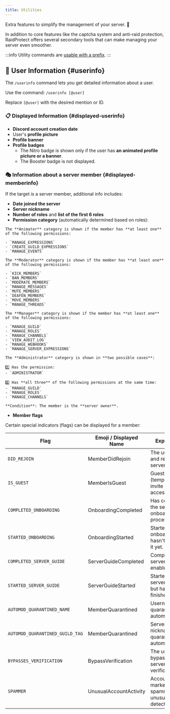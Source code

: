 ```yaml
---
title: Utilities
---
```



Extra features to simplify the management of your server. 🔧

In addition to core features like the captcha system and anti-raid protection, RaidProtect offers several secondary tools that can make managing your server even smoother.

:::info
Utility commands are [usable with a prefix](../guides/prefix.md).
:::

## 👤 User Information {#userinfo}

The `/userinfo` command lets you get detailed information about a user.

Use the command: ```/userinfo [@user]```

Replace `[@user]` with the desired mention or ID.

### 📋 Displayed Information {#displayed-userinfo}

- **Discord account creation date**
- User's **profile picture**
- **Profile banner**
- **Profile badges**
  - The Nitro badge is shown only if the user has **an animated profile picture or a banner**.
  - The Booster badge is not displayed.


### 🎭 Information about a server member {#displayed-memberinfo}

If the target is a server member, additional info includes:

- **Date joined the server**
- **Server nickname**
- **Number of roles** and **list of the first 6 roles**
- **Permission category** (automatically determined based on roles):

<SeparatedBox>
<Tabs>
  <TabItem value="animator" label="Animator" default>

    The **Animator** category is shown if the member has **at least one** of the following permissions:

    - `MANAGE_EXPRESSIONS`
    - `CREATE_GUILD_EXPRESSIONS`
    - `MANAGE_EVENTS`

  </TabItem>
  <TabItem value="moderator" label="Moderator">

    The **Moderator** category is shown if the member has **at least one** of the following permissions:

    - `KICK_MEMBERS`
    - `BAN_MEMBERS`
    - `MODERATE_MEMBERS`
    - `MANAGE_MESSAGES`
    - `MUTE_MEMBERS`
    - `DEAFEN_MEMBERS`
    - `MOVE_MEMBERS`
    - `MANAGE_THREADS`

  </TabItem>
  <TabItem value="manager" label="Manager">

    The **Manager** category is shown if the member has **at least one** of the following permissions:

    - `MANAGE_GUILD`
    - `MANAGE_ROLES`
    - `MANAGE_CHANNELS`
    - `VIEW_AUDIT_LOG`
    - `MANAGE_WEBHOOKS`
    - `MANAGE_SERVER_EXPRESSIONS`

  </TabItem>
  <TabItem value="admin" label="Administrator">

    The **Administrator** category is shown in **two possible cases**:

    1️⃣ Has the permission:
    - `ADMINISTRATOR`

    2️⃣ Has **all three** of the following permissions at the same time:
    - `MANAGE_GUILD`
    - `MANAGE_ROLES`
    - `MANAGE_CHANNELS`

  </TabItem>
  <TabItem value="owner" label="Owner">

    **Condition**: The member is the **server owner**.

  </TabItem>
</Tabs>
</SeparatedBox>

- **Member flags**

Certain special indicators (flags) can be displayed for a member:

| Flag                                      | Emoji / Displayed Name       | Explanation                                                        |
| ----------------------------------------- | ---------------------------- | ------------------------------------------------------------------ |
| `DID_REJOIN`                             | MemberDidRejoin              | The user left and rejoined the server.                             |
| `IS_GUEST`                               | MemberIsGuest                | Guest member (temporary invite or guest access).                   |
| `COMPLETED_ONBOARDING`                   | OnboardingCompleted          | Has completed the server onboarding process.                        |
| `STARTED_ONBOARDING`                     | OnboardingStarted            | Started onboarding but hasn't finished it yet.                      |
| `COMPLETED_SERVER_GUIDE`                 | ServerGuideCompleted         | Completed the server guide if enabled.                              |
| `STARTED_SERVER_GUIDE`                   | ServerGuideStarted           | Started the server guide but hasn't finished it.                     |
| `AUTOMOD_QUARANTINED_NAME`               | MemberQuarantined            | Username quarantined by automoderation.                             |
| `AUTOMOD_QUARANTINED_GUILD_TAG`          | MemberQuarantined            | Server tag or nickname quarantined by automod.                      |
| `BYPASSES_VERIFICATION`                  | BypassVerification           | The user can bypass the server's verification.                       |
| `SPAMMER`                                | UnusualAccountActivity       | Account marked as spammer or unusual activity detected.             |
